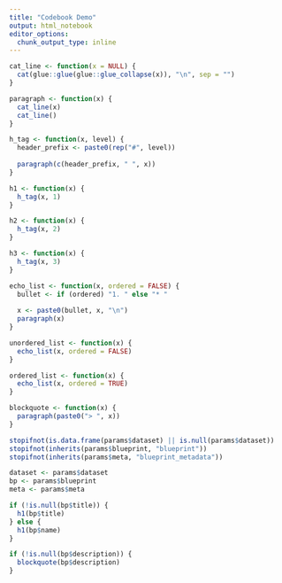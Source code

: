 ```yaml
---
title: "Codebook Demo"
output: html_notebook
editor_options: 
  chunk_output_type: inline
---
```


```r
cat_line <- function(x = NULL) {
  cat(glue::glue(glue::glue_collapse(x)), "\n", sep = "")
}

paragraph <- function(x) {
  cat_line(x)
  cat_line()
}

h_tag <- function(x, level) {
  header_prefix <- paste0(rep("#", level))
  
  paragraph(c(header_prefix, " ", x))
}

h1 <- function(x) {
  h_tag(x, 1)
}

h2 <- function(x) {
  h_tag(x, 2)
}

h3 <- function(x) {
  h_tag(x, 3)
}

echo_list <- function(x, ordered = FALSE) {
  bullet <- if (ordered) "1. " else "* "
  
  x <- paste0(bullet, x, "\n")
  paragraph(x)
}

unordered_list <- function(x) {
  echo_list(x, ordered = FALSE)
}

ordered_list <- function(x) {
  echo_list(x, ordered = TRUE)
}

blockquote <- function(x) {
  paragraph(paste0("> ", x))
}
```

```r
stopifnot(is.data.frame(params$dataset) || is.null(params$dataset))
stopifnot(inherits(params$blueprint, "blueprint")) 
stopifnot(inherits(params$meta, "blueprint_metadata"))

dataset <- params$dataset
bp <- params$blueprint
meta <- params$meta
```


```r
if (!is.null(bp$title)) {
  h1(bp$title)
} else {
  h1(bp$name)
}

if (!is.null(bp$description)) {
  blockquote(bp$description)
}
```

